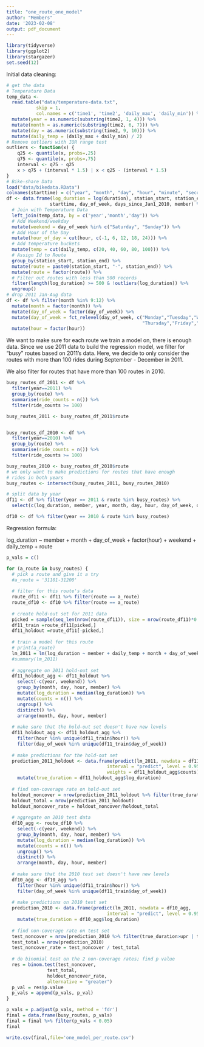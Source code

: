 ```yaml
---
title: "one_route_one_model"
author: "Members"
date: '2023-02-08'
output: pdf_document
---
```


```r
library(tidyverse)
library(ggplot2)
library(stargazer)
set.seed(12)
```


Initial data cleaning:

```r
# get the data
# Temperature Data
temp_data <- 
  read.table("data/temperature-data.txt", 
           skip = 1, 
           col.names = c('time1', 'time2', 'daily_max', 'daily_min')) %>% 
  mutate(year = as.numeric(substring(time2, 1, 4))) %>% 
  mutate(month = as.numeric(substring(time2, 6, 7))) %>% 
  mutate(day = as.numeric(substring(time2, 9, 10))) %>%
  mutate(daily_temp = (daily_max + daily_min) / 2)
# Remove outliers with IQR range test
outliers <- function(x) {
    q25 <- quantile(x, probs=.25)
    q75 <- quantile(x, probs=.75)
    interval <- q75 - q25
    x > q75 + (interval * 1.5) | x < q25 - (interval * 1.5)
}
# Bike-share Data
load("data/bikedata.RData")
colnames(starttime) = c("year", "month", "day", "hour", "minute", "second")
df <- data.frame(log_duration = log(duration), station_start, station_end, 
                starttime, day_of_week, days_since_Jan1_2010, member) %>% 
  # Join with Temperature Data
  left_join(temp_data, by = c('year','month','day')) %>% 
  # Add Weekend/weekday 
  mutate(weekend = day_of_week %in% c("Saturday", "Sunday")) %>% 
  # Add Hour of the Day
  mutate(hour_of_day = cut(hour, c(-1, 6, 12, 18, 24))) %>%
  # Add temperature buckets
  mutate(temp = cut(daily_temp, c(20, 40, 60, 80, 100))) %>%
  # Assign Id to Route
  group_by(station_start, station_end) %>% 
  mutate(route = paste0(station_start, "-", station_end)) %>% 
  mutate(route = factor(route)) %>% 
  # Filter out routes with less than 500 records
  filter(length(log_duration) >= 500 & !outliers(log_duration)) %>% 
  ungroup()
# drop 2011 Jan-Aug data
df <- df %>% filter(month %in% 9:12) %>% 
  mutate(month = factor(month)) %>% 
  mutate(day_of_week = factor(day_of_week)) %>% 
  mutate(day_of_week = fct_relevel(day_of_week, c("Monday","Tuesday","Wednesday",
                                                  "Thursday","Friday","Saturday","Sunday"))) %>% 
  mutate(hour = factor(hour))
```


We want to make sure for each route we train a model on, there is enough data. Since we use 2011 data to build the regression model, we filter for "busy" routes based on 2011's data. Here, we decide to only consider the routes with more than 100 rides during September - December in 2011.

We also filter for routes that have more than 100 routes in 2010.


```r
busy_routes_df_2011 <- df %>% 
  filter(year==2011) %>% 
  group_by(route) %>% 
  summarise(ride_counts = n()) %>% 
  filter(ride_counts >= 100)

busy_routes_2011 <- busy_routes_df_2011$route


busy_routes_df_2010 <- df %>% 
  filter(year==2010) %>% 
  group_by(route) %>% 
  summarise(ride_counts = n()) %>% 
  filter(ride_counts >= 100)

busy_routes_2010 <- busy_routes_df_2010$route
# we only want to make predictions for routes that have enough
# rides in both years
busy_routes <- intersect(busy_routes_2011, busy_routes_2010)
```


```r
# split data by year
df11 <- df %>% filter(year == 2011 & route %in% busy_routes) %>% 
  select(c(log_duration, member, year, month, day, hour, day_of_week, daily_temp, weekend, route))

df10 <- df %>% filter(year == 2010 & route %in% busy_routes)
```

Regression formula:

log_duration ~ member + month + day_of_week + factor(hour) + weekend + daily_temp + route


```r
p_vals = c()
```


```r
for (a_route in busy_routes) {
  # pick a route and give it a try
  #a_route = '31101-31200'
  
  # filter for this route's data
  route_df11 <- df11 %>% filter(route == a_route)
  route_df10 <- df10 %>% filter(route == a_route)
  
  # create hold-out set for 2011 data
  picked = sample(seq_len(nrow(route_df11)), size = nrow(route_df11)*0.7)
  df11_train =route_df11[picked,]
  df11_holdout =route_df11[-picked,]
  
  # train a model for this route
  # print(a_route)
  lm_2011 = lm(log_duration ~ member + daily_temp + month + day_of_week + hour, data = df11_train)
  #summary(lm_2011)
  
  # aggregate on 2011 hold-out set
  df11_holdout_agg <- df11_holdout %>% 
    select(-c(year, weekend)) %>% 
    group_by(month, day, hour, member) %>% 
    mutate(log_duration = median(log_duration)) %>% 
    mutate(counts = n()) %>% 
    ungroup() %>% 
    distinct() %>% 
    arrange(month, day, hour, member)
  
  # make sure that the hold-out set doesn't have new levels
  df11_holdout_agg <- df11_holdout_agg %>% 
    filter(hour %in% unique(df11_train$hour)) %>% 
    filter(day_of_week %in% unique(df11_train$day_of_week))
  
  # make predictions for the hold-out set
  prediction_2011_holdout <- data.frame(predict(lm_2011, newdata = df11_holdout_agg, 
                                     interval = "predict", level = 0.95, 
                                     weights = df11_holdout_agg$counts)) %>% 
    mutate(true_duration = df11_holdout_agg$log_duration)
  
  # find non-coverage rate on hold-out set
  holdout_noncover = nrow(prediction_2011_holdout %>% filter(true_duration>upr | true_duration<lwr))
  holdout_total = nrow(prediction_2011_holdout)
  holdout_noncover_rate = holdout_noncover/holdout_total
  
  # aggregate on 2010 test data
  df10_agg <- route_df10 %>% 
    select(-c(year, weekend)) %>% 
    group_by(month, day, hour, member) %>% 
    mutate(log_duration = median(log_duration)) %>% 
    mutate(counts = n()) %>% 
    ungroup() %>% 
    distinct() %>% 
    arrange(month, day, hour, member)
  
  # make sure that the 2010 test set doesn't have new levels
  df10_agg <- df10_agg %>% 
    filter(hour %in% unique(df11_train$hour)) %>% 
    filter(day_of_week %in% unique(df11_train$day_of_week))
  
  # make predictions on 2010 test set
  prediction_2010 <- data.frame(predict(lm_2011, newdata = df10_agg, 
                                     interval = "predict", level = 0.95, weights = df10_agg$counts)) %>% 
    mutate(true_duration = df10_agg$log_duration) 
  
  # find non-coverage rate on test set
  test_noncover = nrow(prediction_2010 %>% filter(true_duration>upr | true_duration<lwr)) 
  test_total = nrow(prediction_2010)
  test_noncover_rate = test_noncover / test_total
  
  # do binomial test on the 2 non-coverage rates; find p value
  res = binom.test(test_noncover,
               test_total,
               holdout_noncover_rate,
               alternative = "greater")
  p_val = res$p.value
  p_vals = append(p_vals, p_val)
}
```

```r
p_vals = p.adjust(p_vals, method = 'fdr')
final = data.frame(busy_routes, p_vals)
final = final %>% filter(p_vals < 0.05)
final
```


```r
write.csv(final,file='one_model_per_route.csv')
```



























